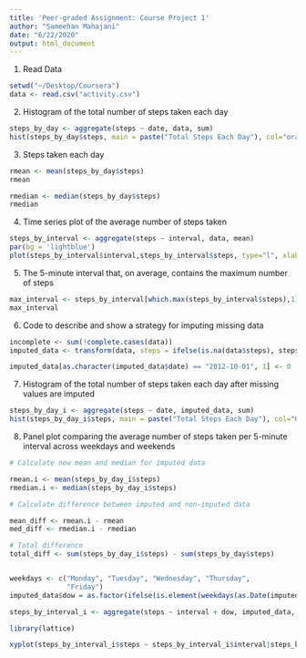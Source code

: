 ```yaml
---
title: 'Peer-graded Assignment: Course Project 1'
author: "Sameehan Mahajani"
date: "6/22/2020"
output: html_document
---
```


1. Read Data
```r
setwd("~/Desktop/Coursera")
data <- read.csv("activity.csv")
```

2. Histogram of the total number of steps taken each day

```r
steps_by_day <- aggregate(steps ~ date, data, sum)
hist(steps_by_day$steps, main = paste("Total Steps Each Day"), col="orange", xlab="Number of Steps")
```

3. Steps taken each day

```r
rmean <- mean(steps_by_day$steps)
rmean
```

```r
rmedian <- median(steps_by_day$steps)
rmedian
```

4. Time series plot of the average number of steps taken

```r
steps_by_interval <- aggregate(steps ~ interval, data, mean)
par(bg = 'lightblue')
plot(steps_by_interval$interval,steps_by_interval$steps, type="l", xlab="Interval", ylab="Number of Steps",main="Average Number of Steps per Day by Interval")
```

5. The 5-minute interval that, on average, contains the maximum number of steps

```r
max_interval <- steps_by_interval[which.max(steps_by_interval$steps),1]
max_interval
```

6. Code to describe and show a strategy for imputing missing data

```r
incomplete <- sum(!complete.cases(data))
imputed_data <- transform(data, steps = ifelse(is.na(data$steps), steps_by_interval$steps[match(data$interval, steps_by_interval$interval)], data$steps))

imputed_data[as.character(imputed_data$date) == "2012-10-01", 1] <- 0
```

7. Histogram of the total number of steps taken each day after missing values are imputed

```r
steps_by_day_i <- aggregate(steps ~ date, imputed_data, sum)
hist(steps_by_day_i$steps, main = paste("Total Steps Each Day"), col="Green", xlab="Number of Steps")
```

8. Panel plot comparing the average number of steps taken per 5-minute interval across weekdays and weekends

```r

# Calculate new mean and median for imputed data

rmean.i <- mean(steps_by_day_i$steps)
rmedian.i <- median(steps_by_day_i$steps)

# Calculate difference between imputed and non-imputed data

mean_diff <- rmean.i - rmean
med_diff <- rmedian.i - rmedian

# Total difference
total_diff <- sum(steps_by_day_i$steps) - sum(steps_by_day$steps)


weekdays <- c("Monday", "Tuesday", "Wednesday", "Thursday", 
              "Friday")
imputed_data$dow = as.factor(ifelse(is.element(weekdays(as.Date(imputed_data$date)),weekdays), "Weekday", "Weekend"))

steps_by_interval_i <- aggregate(steps ~ interval + dow, imputed_data, mean)

library(lattice)

xyplot(steps_by_interval_i$steps ~ steps_by_interval_i$interval|steps_by_interval_i$dow, main="Average Steps per Day by Interval",xlab="Interval", ylab="Steps",layout=c(1,2), type="l")
```

